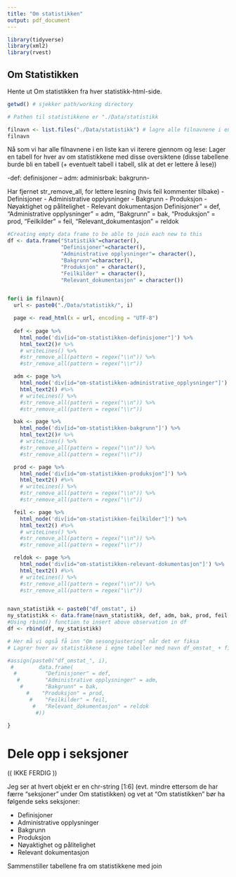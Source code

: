 ```yaml
---
title: "Om statistikken"
output: pdf_document
---
```


```r
library(tidyverse)
library(xml2)
library(rvest)
```

## Om Statistikken

Hente ut Om statistikken fra hver statistikk-html-side.

```r
getwd() # sjekker path/working directory

# Pathen til statistikkene er "./Data/statistikk

filnavn <- list.files("./Data/statistikk") # lagre alle filnavnene i en str-liste
filnavn
```

Nå som vi har alle filnavnene i en liste kan vi iterere gjennom og lese:
Lager en tabell for hver av om statistikkene med disse oversiktene (disse tabellene burde bli en tabell (+ eventuelt tabell i tabell, slik at det er lettere å lese))

-def: definisjoner -- adm: adminisrbak: bakgrunn-

Har fjernet str_remove_all, for lettere lesning (hvis feil kommenter tilbake)
- Definisjoner
- Administrative opplysninger
- Bakgrunn
- Produksjon
- Nøyaktighet og pålitelighet
- Relevant dokumentasjon
Definisjoner" = def,
           "Administrative opplysninger" = adm,
           "Bakgrunn" = bak,
           "Produksjon" = prod,
           "Feilkilder" = feil,
           "Relevant_dokumentasjon" = reldok
```r
#Creating empty data frame to be able to join each new to this
df <- data.frame("Statistikk"=character(),
                 "Definisjoner"=character(), 
                 "Administrative opplysninger"= character(), 
                 "Bakgrunn"=character(),
                 "Produksjon" = character(), 
                 "Feilkilder" = character(), 
                 "Relevant_dokumentasjon" = character()) 


for(i in filnavn){
  url <- paste0("./Data/statistikk/", i)

  page <- read_html(x = url, encoding = "UTF-8")
  
  def <- page %>%
    html_node('div[id="om-statistikken-definisjoner"]') %>%
    html_text2()# %>% 
    # writeLines() %>%
    #str_remove_all(pattern = regex("\\n")) %>% 
    #str_remove_all(pattern = regex("\\r"))

  adm <- page %>%
    html_node('div[id="om-statistikken-administrative_opplysninger"]') %>% #MERK! i motsetning til andre steder så skrives undertittelen "administrative opplysninger" med understrek i syntax, IKKE bindestrek! får feilmld om man bruker bindestrek her
    html_text2() #%>% 
    # writeLines() %>%
    #str_remove_all(pattern = regex("\\n")) %>% 
    #str_remove_all(pattern = regex("\\r"))

  bak <- page %>%
    html_node('div[id="om-statistikken-bakgrunn"]') %>%
    html_text2()# %>% 
    # writeLines() %>%
    #str_remove_all(pattern = regex("\\n")) %>% 
    #str_remove_all(pattern = regex("\\r"))

  prod <- page %>%
    html_node('div[id="om-statistikken-produksjon"]') %>%
    html_text2() #%>% 
    # writeLines() %>%
    #str_remove_all(pattern = regex("\\n")) %>% 
    #str_remove_all(pattern = regex("\\r"))

  feil <- page %>%
    html_node('div[id="om-statistikken-feilkilder"]') %>%
    html_text2() #%>% 
    # writeLines() %>%
    #str_remove_all(pattern = regex("\\n")) %>% 
    #str_remove_all(pattern = regex("\\r"))

  reldok <- page %>%
    html_node('div[id="om-statistikken-relevant-dokumentasjon"]') %>%
    html_text2() #%>% 
    # writeLines() %>%
    #str_remove_all(pattern = regex("\\n")) %>% 
    #str_remove_all(pattern = regex("\\r"))


navn_statistikk <- paste0("df_omstat", i)
ny_statistikk <- data.frame(navn_statistikk, def, adm, bak, prod, feil, reldok)
#Using rbind() function to insert above observation in df
df <- rbind(df, ny_statistikk)

# Her må vi også få inn "Om sesongjustering" når det er fiksa
# Lagrer hver av statistikkene i egne tabeller med navn df_omstat_ + filnavn

#assign(paste0("df_omstat_", i), 
 #        data.frame(
  #         "Definisjoner" = def,
   #        "Administrative opplysninger" = adm,
    #       "Bakgrunn" = bak,
      #    "Produksjon" = prod,
       #    "Feilkilder" = feil,
        #   "Relevant_dokumentasjon" = reldok
         #))

}

```

# Dele opp i seksjoner

(( IKKE FERDIG ))

Jeg ser at hvert objekt er  en chr-string [1:6] (evt. mindre ettersom de har færre "seksjoner" under Om statistikken) og vet at "Om statistikken" bør ha følgende seks seksjoner:

- Definisjoner
- Administrative opplysninger
- Bakgrunn
- Produksjon
- Nøyaktighet og pålitelighet
- Relevant dokumentasjon


Sammenstiller tabellene fra om statistikkene med join

```r

```

